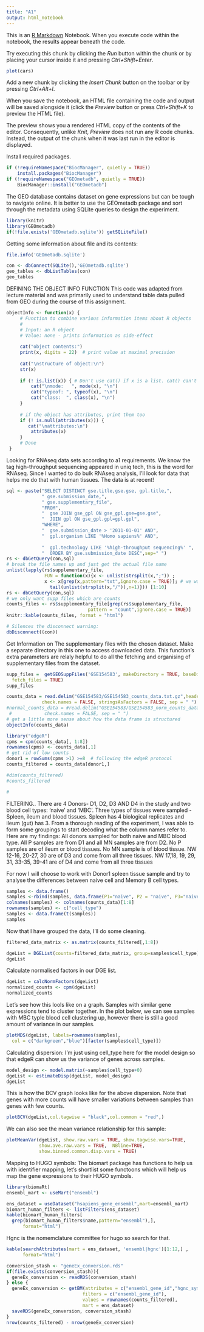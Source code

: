 ```yaml
---
title: "A1"
output: html_notebook
---
```


This is an [R Markdown](http://rmarkdown.rstudio.com) Notebook. When you execute code within the notebook, the results appear beneath the code. 

Try executing this chunk by clicking the *Run* button within the chunk or by placing your cursor inside it and pressing *Ctrl+Shift+Enter*. 

```r
plot(cars)
```

Add a new chunk by clicking the *Insert Chunk* button on the toolbar or by pressing *Ctrl+Alt+I*.

When you save the notebook, an HTML file containing the code and output will be saved alongside it (click the *Preview* button or press *Ctrl+Shift+K* to preview the HTML file).

The preview shows you a rendered HTML copy of the contents of the editor. Consequently, unlike *Knit*, *Preview* does not run any R code chunks. Instead, the output of the chunk when it was last run in the editor is displayed.

Install required packages. 
```r
if (!requireNamespace("BiocManager", quietly = TRUE))
    install.packages("BiocManager")
if (!requireNamespace("GEOmetadb", quietly = TRUE))
    BiocManager::install("GEOmetadb")
```
The GEO database contains dataset on gene expressions but can be tough to navigate online. It is better to use the GEOmetadb package and sort through the metadata using SQLite queries to design the experiment.
```r
library(knitr)
library(GEOmetadb)
if(!file.exists('GEOmetadb.sqlite')) getSQLiteFile()
```
Getting some information about file and its contents: 
```r
file.info('GEOmetadb.sqlite')
```


```r
con <- dbConnect(SQLite(),'GEOmetadb.sqlite')
geo_tables <- dbListTables(con)
geo_tables

```




DEFINING THE OBJECT INFO FUNCTION
This code was adapted from lecture material and was primarily used to understand table data pulled from GEO during the course of this assignment.
```r
objectInfo <- function(x) {
     # Function to combine various information items about R objects
     #
     # Input: an R object
     # Value: none - prints information as side-effect
 
     cat("object contents:")
     print(x, digits = 22)  # print value at maximal precision
 
     cat("\nstructure of object:\n")
     str(x)
 
     if (! is.list(x)) { # Don't use cat() if x is a list. cat() can't handle lists.
         cat("\nmode:   ", mode(x), "\n")
         cat("typeof: ", typeof(x), "\n")
         cat("class:  ", class(x), "\n")
     }
 
     # if the object has attributes, print them too
     if (! is.null(attributes(x))) {
        cat("\nattributes:\n")
         attributes(x)
     }
     # Done
 }
```

Looking for RNAseq data sets according to a1 requirements.
We know the tag high-throughput sequencing appeared in uniq tech, this is the word for RNAseq. Since I wanted to do bulk RNAseq analysis, I'll look for data that helps me do that with human tissues. The data is at recent! 

```r
sql <- paste("SELECT DISTINCT gse.title,gse.gse, gpl.title,",
             " gse.submission_date,",
             " gse.supplementary_file",
             "FROM",
             "  gse JOIN gse_gpl ON gse_gpl.gse=gse.gse",
             "  JOIN gpl ON gse_gpl.gpl=gpl.gpl",
             "WHERE",
             "  gse.submission_date > '2011-01-01' AND",
             "  gpl.organism LIKE '%Homo sapiens%' AND",
             
             "  gpl.technology LIKE '%high-throughput sequencing%' ",
             "  ORDER BY gse.submission_date DESC",sep=" ")
rs <- dbGetQuery(con,sql)
# break the file names up and just get the actual file name
unlist(lapply(rs$supplementary_file,
              FUN = function(x){x <- unlist(strsplit(x,";")) ;
              x <- x[grep(x,pattern="txt",ignore.case = TRUE)]; # we want a txt file
                tail(unlist(strsplit(x,"/")),n=1)})) [1:10]
rs <- dbGetQuery(con,sql)
# we only want supp files which are counts
counts_files <- rs$supplementary_file[grep(rs$supplementary_file,
                              pattern = "count",ignore.case = TRUE)] 
knitr::kable(counts_files, format = "html")

# Silences the disconnect warning:
dbDisconnect((con))
```
Get Information on The supplementary files with the chosen dataset. Make a separate directory in this one to access downloaded data. This function's extra parameters are relaly helpful to do all the fetching and organising of supplementary files from the dataset.
```r
supp_files =  getGEOSuppFiles('GSE154583', makeDirectory = TRUE, baseDir = getwd(),
  fetch_files = TRUE)
supp_files
```
```r


counts_data = read.delim("GSE154583/GSE154583_counts_data.txt.gz",header=TRUE,
             check.names = FALSE, stringsAsFactors = FALSE, sep = " ")
#normal_counts_data = #read.delim("GSE154583/GSE154583_norm_counts_data.txt.gz",header=TRUE,
 #            check.names = FALSE, sep = " ")
# get a little more sense about how the data frame is structured
objectInfo(counts_data)
```

```r
library("edgeR")
cpms = cpm(counts_data[, 1:8])
rownames(cpms) <- counts_data[,1]
# get rid of low counts
donor1 = rowSums(cpms >1) >=8  # following the edgeR protocol
counts_filtered = counts_data[donor1,]

#dim(counts_filtered)
#counts_filtered

# 
```
FILTERING..
There are 4 Donors- D1, D2, D3 AND D4 in the study and two blood cell types: 'naive' and 'MBC'. Three types of tissues were sampled - Spleen, ileum and blood tissues. Spleen has 4 biological replicates and ileum (gut) has 3. From a thorough reading of the experiment, I was able to form some groupings to start decoding what the column names refer to. Here are my findings: 
All donors sampled for both naive and MBC blood type.
All P samples are from D1 and all MN samples are from D2. 
No P samples are of ileum or blood tissues.
No MN sample is of blood tissue.
NW 12-16, 20-27, 30 are of D3 and come from all three tissues.
NW 17,18, 19, 29, 31, 33-35, 39-41 are of D4 and come from all three tissues

For now I will choose to work with Donor1 spleen tissue sample and try to analyse the differences
between naive cell and Memory B cell types. 

```r

samples <- data.frame()
samples <-rbind(samples, data.frame(P1="naive", P2 = "naive", P3="naive", P4="naive", P5 = "MBC", P6="MBC", P7="MBC", P8="MBC"))
colnames(samples) <- colnames(counts_data)[1:8]
rownames(samples) <- c("cell_type")
samples <- data.frame(t(samples))
samples
```


Now that I have grouped the data, I'll do some cleaning. 
```r
filtered_data_matrix <- as.matrix(counts_filtered[,1:8])

dgeList = DGEList(counts=filtered_data_matrix, group=samples$cell_type)
dgeList

```
Calculate normalised factors in our DGE list. 

```r
dgeList = calcNormFactors(dgeList)
normalized_counts <- cpm(dgeList)
normalized_counts


```

Let's see how this lools like on a graph. Samples with similar gene expressions tend to cluster together. In the plot below, we can see samples with MBC typle blood cell clustering up, however there is still a good amount of variance in our samples.  
 
```r
plotMDS(dgeList, labels=rownames(samples),
  col = c("darkgreen","blue")[factor(samples$cell_type)])

```
Calculating dispersion: I'm just using cell_type here for the model design so that edgeR can show us the variance of genes across samples.  
```r
model_design <- model.matrix(~samples$cell_type+0)
dgeList <- estimateDisp(dgeList, model_design)
dgeList
```

This is how the BCV graph looks like for the above dispersion. Note that genes with more counts will have smaller variations between samples than genes with few counts.

```r
plotBCV(dgeList,col.tagwise = "black",col.common = "red",)

```



We can also see the mean variance relationship for this sample:

```r
plotMeanVar(dgeList, show.raw.vars = TRUE, show.tagwise.vars=TRUE, 
            show.ave.raw.vars = TRUE,  NBline=TRUE, 
            show.binned.common.disp.vars = TRUE)

```
Mapping to HUGO symbols:
The biomart package has functions to help us with identifier mapping, let's shortlist some functoons which will help us map the gene expressions to their HUGO symbols.
```r
library(biomaRt)
ensembl_mart <- useMart("ensembl")

ens_dataset = useDataset("hsapiens_gene_ensembl",mart=ensembl_mart)
biomart_human_filters <- listFilters(ens_dataset)
kable(biomart_human_filters[
  grep(biomart_human_filters$name,pattern="ensembl"),],
      format="html")

```

Hgnc is the nomemclature committee for hugo so search for that. 
```r
kable(searchAttributes(mart = ens_dataset, 'ensembl|hgnc')[1:12,] , 
      format="html") 
```

```r
conversion_stash <- "geneEx_conversion.rds"
if(file.exists(conversion_stash)){
  geneEx_conversion <- readRDS(conversion_stash)
} else {
  geneEx_conversion <- getBM(attributes = c("ensembl_gene_id","hgnc_symbol"),
                            filters = c("ensembl_gene_id"),
                            values = rownames(counts_filtered),
                            mart = ens_dataset)
  saveRDS(geneEx_conversion, conversion_stash)
}
nrow(counts_filtered) - nrow(geneEx_conversion)

```